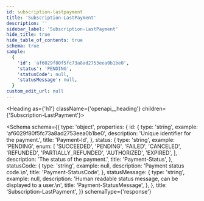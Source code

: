 ```yaml
---
id: subscription-lastpayment
title: 'Subscription-LastPayment'
description: ''
sidebar_label: 'Subscription-LastPayment'
hide_title: true
hide_table_of_contents: true
schema: true
sample:
  {
    'id': 'af6029f80f5fc73a8ad2753eea0b1be0',
    'status': 'PENDING',
    'statusCode': null,
    'statusMessage': null,
  }
custom_edit_url: null
---
```



<Heading as={'h1'} className={'openapi__heading'} children={'Subscription-LastPayment'}></Heading>

<Schema
  schema={{
    type: 'object',
    properties: {
      id: {
        type: 'string',
        example: 'af6029f80f5fc73a8ad2753eea0b1be0',
        description: 'Unique identifier for the payment.',
        title: 'Payment-Id',
      },
      status: {
        type: 'string',
        example: 'PENDING',
        enum: [
          'SUCCEEDED',
          'PENDING',
          'FAILED',
          'CANCELED',
          'REFUNDED',
          'PARTIALLY_REFUNDED',
          'AUTHORIZED',
          'EXPIRED',
        ],
        description: 'The status of the payment.',
        title: 'Payment-Status',
      },
      statusCode: {
        type: 'string',
        example: null,
        description: 'Payment status code.\n',
        title: 'Payment-StatusCode',
      },
      statusMessage: {
        type: 'string',
        example: null,
        description: 'Human readable status message, can be displayed to a user.\n',
        title: 'Payment-StatusMessage',
      },
    },
    title: 'Subscription-LastPayment',
  }}
  schemaType={'response'}
></Schema>
